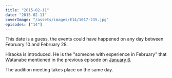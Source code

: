 ```yaml
---
title: "2015-02-11"
date: "2015-02-11"
coverImage: "/assets/images/E14/1017-235.jpg"
episodes: ["14"]
---
```


<Alert>
  <Calendar />
  <AlertDescription>
    This date is a guess, the events could have happened on any day between
    February 10 and February 28.
  </AlertDescription>
</Alert>

Hiraoka is introduced. He is the "someone with experience in February" that Watanabe mentioned in the previous episode on [January 6](/calendar/2015-01-06).

The audition meeting takes place on the same day.
